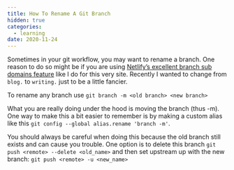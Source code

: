 ```yaml
---
title: How To Rename A Git Branch
hidden: true
categories:
  - learning
date: 2020-11-24
---
```


Sometimes in your git workflow, you may want to rename a branch. One reason to
do so might be if you are using
[Netlify’s excellent branch sub domains feature](https://docs.netlify.com/domains-https/custom-domains/multiple-domains/#apex-domains-and-www-subdomains)
like I do for this very site. Recently I wanted to change from `blog.` to
`writing.` just to be a little fancier.

To rename any branch use `git branch -m <old branch> <new branch>`

What you are really doing under the hood is moving the branch (thus -m). One way
to make this a bit easier to remember is by making a custom alias like this
`git config --global alias.rename 'branch -m'`.

You should always be careful when doing this because the old branch still exists
and can cause you trouble. One option is to delete this branch
`git push <remote> --delete <old_name>` and then set upstream up with the new
branch: `git push <remote> -u <new_name>`
